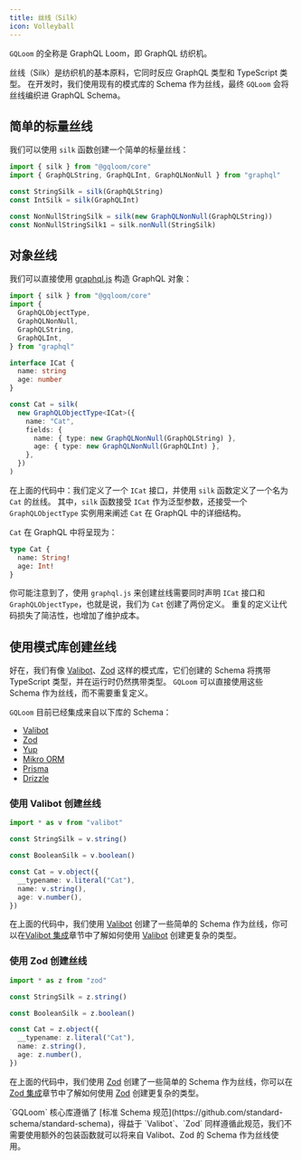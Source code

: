 ```yaml
---
title: 丝线（Silk）
icon: Volleyball
---
```


`GQLoom` 的全称是 GraphQL Loom，即 GraphQL 纺织机。

丝线（Silk）是纺织机的基本原料，它同时反应 GraphQL 类型和 TypeScript 类型。
在开发时，我们使用现有的模式库的 Schema 作为丝线，最终 `GQLoom` 会将丝线编织进 GraphQL Schema。

## 简单的标量丝线

我们可以使用 `silk` 函数创建一个简单的标量丝线：

```ts twoslash
import { silk } from "@gqloom/core"
import { GraphQLString, GraphQLInt, GraphQLNonNull } from "graphql"

const StringSilk = silk(GraphQLString)
const IntSilk = silk(GraphQLInt)

const NonNullStringSilk = silk(new GraphQLNonNull(GraphQLString))
const NonNullStringSilk1 = silk.nonNull(StringSilk)
```

## 对象丝线

我们可以直接使用 [graphql.js](https://graphql.org/graphql-js/constructing-types/) 构造 GraphQL 对象：

```ts twoslash
import { silk } from "@gqloom/core"
import {
  GraphQLObjectType,
  GraphQLNonNull,
  GraphQLString,
  GraphQLInt,
} from "graphql"

interface ICat {
  name: string
  age: number
}

const Cat = silk(
  new GraphQLObjectType<ICat>({
    name: "Cat",
    fields: {
      name: { type: new GraphQLNonNull(GraphQLString) },
      age: { type: new GraphQLNonNull(GraphQLInt) },
    },
  })
)
```

在上面的代码中：我们定义了一个 `ICat` 接口，并使用 `silk` 函数定义了一个名为 `Cat` 的丝线。
其中，`silk` 函数接受 `ICat` 作为泛型参数，还接受一个 `GraphQLObjectType` 实例用来阐述 `Cat` 在 GraphQL 中的详细结构。

`Cat` 在 GraphQL 中将呈现为：

```graphql title="GraphQL Schema"
type Cat {
  name: String!
  age: Int!
}
```

你可能注意到了，使用 `graphql.js` 来创建丝线需要同时声明 `ICat` 接口和 `GraphQLObjectType`，也就是说，我们为 `Cat` 创建了两份定义。
重复的定义让代码损失了简洁性，也增加了维护成本。

## 使用模式库创建丝线

好在，我们有像 [Valibot](https://valibot.dev/)、[Zod](https://zod.dev/) 这样的模式库，它们创建的 Schema 将携带 TypeScript 类型，并在运行时仍然携带类型。
`GQLoom` 可以直接使用这些 Schema 作为丝线，而不需要重复定义。

`GQLoom` 目前已经集成来自以下库的 Schema：

- [Valibot](../schema/valibot)
- [Zod](../schema/zod)
- [Yup](../schema/yup)
- [Mikro ORM](../schema/mikro-orm)
- [Prisma](../schema/prisma)
- [Drizzle](../schema/drizzle)

### 使用 Valibot 创建丝线

```ts twoslash
import * as v from "valibot"

const StringSilk = v.string()

const BooleanSilk = v.boolean()

const Cat = v.object({
  __typename: v.literal("Cat"),
  name: v.string(),
  age: v.number(),
})
```

在上面的代码中，我们使用 [Valibot](https://valibot.dev/) 创建了一些简单的 Schema 作为丝线，你可以在[Valibot 集成](../schema/valibot)章节中了解如何使用 [Valibot](https://valibot.dev/) 创建更复杂的类型。

### 使用 Zod 创建丝线

```ts twoslash
import * as z from "zod"

const StringSilk = z.string()

const BooleanSilk = z.boolean()

const Cat = z.object({
  __typename: z.literal("Cat"),
  name: z.string(),
  age: z.number(),
})
```

在上面的代码中，我们使用 [Zod](https://zod.dev/) 创建了一些简单的 Schema 作为丝线，你可以在[Zod 集成](../schema/zod)章节中了解如何使用 [Zod](https://zod.dev/) 创建更复杂的类型。

<Callout>
`GQLoom` 核心库遵循了 [标准 Schema 规范](https://github.com/standard-schema/standard-schema)，得益于 `Valibot`、`Zod` 同样遵循此规范，我们不需要使用额外的包装函数就可以将来自 Valibot、Zod 的 Schema 作为丝线使用。
</Callout>